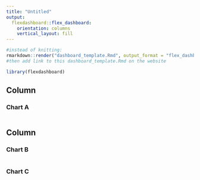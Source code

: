```yaml
---
title: "Untitled"
output: 
  flexdashboard::flex_dashboard:
    orientation: columns
    vertical_layout: fill
---
```


```r
#instead of knitting:
rmarkdown::render("dashboard_template.Rmd", output_format = "flex_dashboard")
#then add link to this dashboard_template.Rmd on the website 
```

```r
library(flexdashboard)
```

Column {data-width=650}
-----------------------------------------------------------------------

### Chart A

```r

```

Column {data-width=350}
-----------------------------------------------------------------------

### Chart B

```r

```

### Chart C

```r

```
